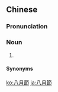 {{also|八月节}}
==Chinese==
{{zh-forms|s=八月节|type=21|eighth month (of the Chinese calendar)|festival}}

===Pronunciation===
{{zh-pron
|m=bāyuèjié
|c=baat3 jyut6 zit3
|md=báik-nguŏk-cáik
|mn=xm,tp:poeh-ge̍h-choeh/zz,kh:peh-goe̍h-cheh
|x=ba6 ye6 zie6
|cat=n
}}

===Noun===
{{zh-noun}}

# {{zh-alt-name|中秋節|Mid-Autumn Festival}}

====Synonyms====
{{zh-dial|中秋節}}

{{zh-cat|Holidays}}

[[ko:八月節]]
[[ja:八月節]]